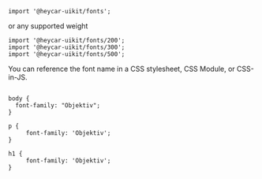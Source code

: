 ```
import '@heycar-uikit/fonts';

```

or any supported weight

```
import '@heycar-uikit/fonts/200';
import '@heycar-uikit/fonts/300';
import '@heycar-uikit/fonts/500';

```

You can reference the font name in a CSS stylesheet, CSS Module, or CSS-in-JS.

```

body {
  font-family: "Objektiv";
}

p {
     font-family: 'Objektiv';
}

h1 {
     font-family: 'Objektiv';
}
```
